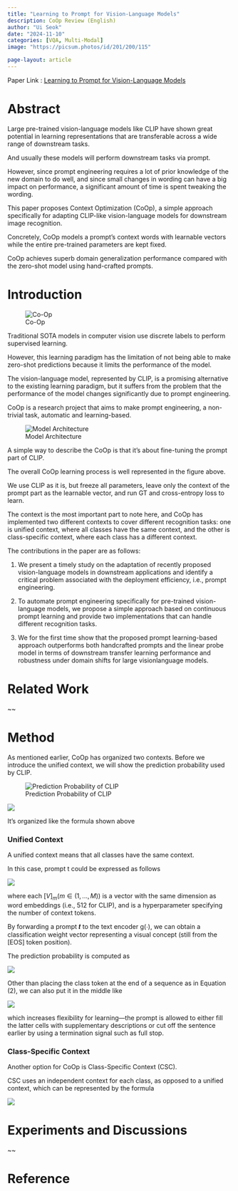 ```yaml
---
title: "Learning to Prompt for Vision-Language Models"
description: CoOp Review (English)
author: "Ui Seok"
date: "2024-11-10"
categories: [VQA, Multi-Modal]
image: "https://picsum.photos/id/201/200/115"

page-layout: article
---
```


Paper Link : [Learning to Prompt for Vision-Language Models](https://arxiv.org/abs/2109.01134)

# Abstract

Large pre-trained vision-language models like CLIP have shown great potential in learning representations that are transferable across a wide range of downstream tasks.

And usually these models will perform downstream tasks via prompt.

However, since prompt engineering requires a lot of prior knowledge of the new domain to do well, and since small changes in wording can have a big impact on performance, a significant amount of time is spent tweaking the wording.

This paper proposes Context Optimization (CoOp), a simple approach specifically for adapting CLIP-like vision-language models for downstream image recognition.

Concretely, CoOp models a prompt’s context words with learnable vectors while the entire pre-trained parameters are kept fixed.

CoOp achieves superb domain generalization performance compared with the zero-shot model using hand-crafted prompts.


# Introduction

![Co-Op](fig1.png){fig-align="left"}

Traditional SOTA models in computer vision use discrete labels to perform supervised learning. 

However, this learning paradigm has the limitation of not being able to make zero-shot predictions because it limits the performance of the model. 

The vision-language model, represented by CLIP, is a promising alternative to the existing learning paradigm, but it suffers from the problem that the performance of the model changes significantly due to prompt engineering. 

CoOp is a research project that aims to make prompt engineering, a non-trivial task, automatic and learning-based.

![Model Architecture](fig2.png){fig-align="left"}

A simple way to describe the CoOp is that it's about fine-tuning the prompt part of CLIP. 

The overall CoOp learning process is well represented in the figure above. 

We use CLIP as it is, but freeze all parameters, leave only the context of the prompt part as the learnable vector, and run GT and cross-entropy loss to learn. 

The context is the most important part to note here, and CoOp has implemented two different contexts to cover different recognition tasks: one is unified context, where all classes have the same context, and the other is class-specific context, where each class has a different context.

The contributions in the paper are as follows:

1. We present a timely study on the adaptation of recently proposed vision-language models in downstream applications and identify a critical problem associated with the deployment efficiency, i.e., prompt engineering.

2. To automate prompt engineering specifically for pre-trained vision-language models, we propose a simple approach based on continuous prompt learning and provide two implementations that can handle different recognition tasks.

3. We for the first time show that the proposed prompt learning-based approach outperforms both handcrafted prompts and the linear probe model in terms of downstream transfer learning performance and robustness under domain shifts for large visionlanguage models.


# Related Work
~~


# Method

As mentioned earlier, CoOp has organized two contexts. Before we introduce the unified context, we will show the prediction probability used by CLIP.

![Prediction Probability of CLIP](fig3.png){fig-align="left"}

![](fig8.png){fig-align="left"}

It's organized like the formula shown above

### Unified Context

A unified context means that all classes have the same context. 

In this case, prompt t could be expressed as follows

![](fig4.png){fig-align="left"}

where each ${[V]_m (m \in{ (1, ..., M) })}$ is a vector with the same dimension as word embeddings (i.e., 512 for CLIP), and is a hyperparameter specifying the number of context tokens.

By forwarding a prompt 𝒕 to the text encoder g(⋅), we can obtain a classification weight vector representing a visual concept (still from the [EOS] token position). 

The prediction probability is computed as

![](fig5.png){fig-align="left"}

Other than placing the class token at the end of a sequence as in Equation (2), we can also put it in the middle like

![](fig6.png){fig-align="left"}

which increases flexibility for learning—the prompt is allowed to either fill the latter cells with supplementary descriptions or cut off the sentence earlier by using a termination signal such as full stop.

### Class-Specific Context

Another option for CoOp is Class-Specific Context (CSC). 

CSC uses an independent context for each class, as opposed to a unified context, which can be represented by the formula

![](fig7.png){fig-align="left"}

# Experiments and Discussions

~~


# Reference

